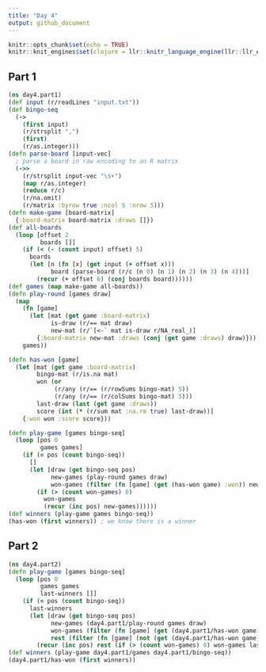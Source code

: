 ```yaml
---
title: "Day 4"
output: github_document
---
```


```r
knitr::opts_chunk$set(echo = TRUE)
knitr::knit_engines$set(clojure = llr::knitr_language_engine(llr::llr_env$new()))
```

## Part 1

```clojure
(ns day4.part1)
(def input (r/readLines "input.txt"))
(def bingo-seq 
  (-> 
    (first input)
    (r/strsplit ",")
    (first)
    (r/as.integer)))
(defn parse-board [input-vec]
  ; parse a board in raw encoding to an R matrix
  (->>
    (r/strsplit input-vec "\s+")
    (map r/as.integer)
    (reduce r/c)
    (r/na.omit)
    (r/matrix :byrow true :ncol 5 :nrow 5)))
(defn make-game [board-matrix]
  {:board-matrix board-matrix :draws []})
(def all-boards 
  (loop [offset 2
         boards []]
    (if (< (- (count input) offset) 5)
      boards
      (let [n (fn [x] (get input (+ offset x)))
            board (parse-board (r/c (n 0) (n 1) (n 2) (n 3) (n 4)))] 
        (recur (+ offset 6) (conj boards board))))))
(def games (map make-game all-boards))
(defn play-round [games draw]
  (map 
    (fn [game]
      (let [mat (get game :board-matrix)
            is-draw (r/== mat draw)
            new-mat (r/`[<-` mat is-draw r/NA_real_)]
        {:board-matrix new-mat :draws (conj (get game :draws) draw)})) 
    games))

(defn has-won [game]
  (let [mat (get game :board-matrix)
        bingo-mat (r/is.na mat)
        won (or 
             (r/any (r/== (r/rowSums bingo-mat) 5)) 
             (r/any (r/== (r/colSums bingo-mat) 5)))
        last-draw (last (get game :draws))
        score (int (* (r/sum mat :na.rm true) last-draw))]
    {:won won :score score}))

(defn play-game [games bingo-seq]
  (loop [pos 0
         games games]
    (if (= pos (count bingo-seq)) 
      []
      (let [draw (get bingo-seq pos)
            new-games (play-round games draw)
            won-games (filter (fn [game] (get (has-won game) :won)) new-games)]
        (if (> (count won-games) 0)
          won-games
          (recur (inc pos) new-games))))))
(def winners (play-game games bingo-seq))
(has-won (first winners)) ; we know there is a winner
```
## Part 2

```clojure
(ns day4.part2)
(defn play-game [games bingo-seq]
  (loop [pos 0
         games games
         last-winners []]
    (if (= pos (count bingo-seq)) 
      last-winners
      (let [draw (get bingo-seq pos)
            new-games (day4.part1/play-round games draw)
            won-games (filter (fn [game] (get (day4.part1/has-won game) :won)) new-games)
            rest (filter (fn [game] (not (get (day4.part1/has-won game) :won))) new-games)]
        (recur (inc pos) rest (if (> (count won-games) 0) won-games last-winners))))))
(def winners (play-game day4.part1/games day4.part1/bingo-seq))
(day4.part1/has-won (first winners)) 
```
